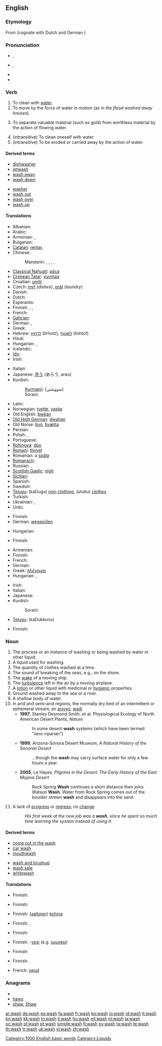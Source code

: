 {{wikipedia|dab=Wash}}
==English==

===Etymology===
From {{etyl|ang}} {{term|wæscan||lang=ang}} (cognate with Dutch {{term|wassen||lang=nl}} and German {{term|waschen||lang=de}})

===Pronunciation===
* {{a|UK}} {{IPA|/wɒʃ/}}, {{SAMPA|/wQS/}}
* {{a|US}} {{IPA|/wɑʃ/}}, {{SAMPA|/wAS/}}
* {{audio|en-us-wash.ogg|Audio (US)}}
* {{rhymes|ɒʃ}}

===Verb===
{{en-verb|wash|es}}

# To clean with [[water]].
# To move by the force of water in motion (as in ''the flood washed away houses'').
# {{mining}} To separate valuable material (such as gold) from worthless material by the action of flowing water.
# (intransitive) To clean oneself with water.
# (intransitive) To be eroded or carried away by the action of  water.

====Derived terms====
{{rel-top|terms derived from wash (verb)}}
* [[dishwasher]]
* [[jetwash]]
* [[wash away]]
* [[wash down]]
{{rel-mid}}
* [[washer]]
* [[wash out]]
* [[wash over]]
* [[wash up]]
{{rel-bottom}}

====Translations====
{{trans-top|to clean with water}}
* Albanian: {{t-|sq|lan|xs=Albanian}}
* Arabic: {{t|ar|غسل|tr=ghasala}}
* Armenian: {{t-|hy|լվալ|tr=lval}}, {{t-|hy|լվանալ|tr=lvanal}}
* Bulgarian: {{t|bg|мия|tr=mija}}
* [[Catalan]]: [[rentar]],  {{t|ca|llavar}}
* Chinese:
*: Mandarin: {{t-|cmn|洗|tr=xǐ|sc=Hani}},  {{t-|cmn|洗滌|sc=Hani}},  {{t-|cmn|洗涤|tr=xǐdí|sc=Hani}},  {{t|cmn|沖洗|sc=Hani}},  {{t|cmn|冲洗|tr=chōngxǐ|sc=Hani}}
* [[Classical Nahuatl]]: [[paca|pāca]]
* [[Crimean Tatar]]: [[yuvmaq]]
* Croatian: [[umiti]]
* Czech: [[mýt]] (''dishes''), [[prát]] (''laundry'')
* Danish: {{t-|da|vaske}}
* Dutch: {{t+|nl|wassen}}
* Esperanto: {{t-|eo|lavi|xs=Esperanto}}
* Finnish: {{t+|fi|pestä}}, {{t+|fi|tiskata}}, {{t+|fi|pyykätä}}
* French: {{t+|fr|laver}}
* [[Galician]]: {{t+|gl|lavar|xs=Galician}}
* German: {{t+|de|waschen}}, {{t+|de|spülen}}
* Greek: {{t+|el|πλένω}}
* Hebrew: [[לרחוץ]] (lirhotz), [[לשטוף]] (lishtof)
* Hindi: {{t+|hi|धोना|xs=Hindi}}
* Hungarian: {{t+|hu|mos}},  {{t|hu|kimos}}
* Icelandic: {{t+|is|þvo}}
* [[Ido]]: {{t+|io|lavar|xs=Ido}}
* Irish: {{t-|ga|nigh|xs=Irish}}
{{trans-mid}}
* Italian: {{t+|it|lavare}}
* Japanese: [[洗う]] (あらう, arau)
* Kurdish:
*: [[Kurmanji]]: {{t+|ku|şûştin}} (شووشتن)
*: Sorani: {{t|ku|شوشتن|tr=şuştin|sc=ku-Arab}}
* Latin: {{t-|la|lavo}}
* Norwegian: [[tvette]], [[vaske]]
* Old English: [[þwēan]]
* [[Old High German]]: [[dwahan]]
* Old Norse: [[þvó]], [[þvætta]]
* Persian: {{t+|fa|شستن|tr=shostan|xs=Persian}}
* Polish: {{t+|pl|myć}},  {{qualifier|of clothes}} {{t+|pl|prać}}
* Portuguese: {{t+|pt|lavar}}
* [[Rohingya]]: [[dúo]]
* [[Romani]]: [[thovel]]
* Romanian: a [[spăla]]
* [[Romansch]]: {{t-|rm|lavar|xs=Romansch}}
* Russian: {{t+|ru|мыть|tr=myt’}},  {{qualifier|of clothes}} {{t|ru|стирать|tr=stirát’}}
* [[Scottish Gaelic]]: [[nigh#Irish|nigh]]
* [[Sicilian]]: {{t+|scn|lavari|xs=Sicilian}}
* Spanish: {{t+|es|lavar}}
* Swedish: {{t+|sv|tvätta}}
* [[Telugu]]: {{t|te|కడుగు}} (kaDugu) ''[[non-clothing]]'', {{t|te|ఉతుకు}} (utuku) ''[[clothes]]''
* Turkish: {{t+|tr|yıkamak}}
* Ukrainian: {{t|uk|мити|tr=mýty|xs=Ukrainian}},  {{qualifier|of clothes}} {{t-|uk|прати|tr=práty|xs=Ukrainian}}
* Urdu: {{t-|ur|دھونا|tr=dhona|xs=Urdu}}
{{trans-bottom}}

{{trans-top|to move by the force of water in motion}}
* Finnish: {{t-|fi|huuhtoa}}
* German: [[wegspülen]]
{{trans-mid}}
* Hungarian: {{t|hu|elmos}}
{{trans-bottom}}

{{trans-top|to separate valuable material}}
* Finnish: {{t-|fi|huuhtoa}}
{{trans-mid}}
{{trans-bottom}}

{{trans-top|to clean oneself}}
* Armenian: {{t+|hy|լվացվել|tr=lvac'vel}}
* Finnish: {{t+|fi|peseytyä}}
* French: {{t+|fr|se laver}}
* German: {{t|de|sich waschen}}
* Greek: [[πλένομαι]]
* Hungarian: {{t|hu|mosakszik}},  {{t|hu|megmosakszik}}
{{trans-mid}}
* Irish: {{t-|ga|nigh|xs=Irish}}
* Italian: {{t+|it|lavarsi}}
* Japanese: {{t|ja|洗面する|tr=senmen suru}}
* Kurdish:
*: Sorani: {{t|ku|خۆ شوشتن|tr=kho shoshtin|sc=ku-Arab}}
* [[Telugu]]: {{t|te|కడుక్కొను}} (kaDukkonu)
{{trans-bottom}}

{{trans-top|to be eroded}}
* Finnish: {{t-|fi|huuhtoutua}}
{{trans-mid}}
{{trans-bottom}}

===Noun===
{{en-noun|washes}}

# The process or an instance of washing or being washed by water or other liquid.
# A liquid used for washing.
# The quantity of clothes washed at a time.
# The sound of breaking of the seas, e.g., on the shore.
# The [[wake]] of a moving ship.
# The [[turbulence]] left in the air by a moving airplane.
# A [[lotion]] or other liquid with medicinal or [[hygienic]] properties.
# Ground washed away to the sea or a river.
# A shallow body of water.
# In arid and semi-arid regions, the normally dry bed of an intermittent or ephemeral stream;  an [[arroyo]]; [[wadi]]
#* '''1997''', Stanley Desmond Smith, et al. Physiological Ecology of North American Desert Plants, ''Nature''
#*: In some desert-'''wash''' systems (which have been termed “xero-riparian”)
#* '''1999''', Arizona-Sonora Desert Museum, ''A Natural History of the Sonoran Desert''
#*: ''...''though the '''wash''' may carry surface water for only a few hours a year.
#* '''2005''', Le Hayes, ''Pilgrims in the Desert: The Early History of the East Mojave Desert''
#*: Rock Spring '''Wash''' continues a short distance then joins Watson '''Wash'''. Water from Rock Spring comes out of the boulder strewn '''wash''' and disappears into the sand
# A lack of [[progress]] or [[regress]]; no [[change]]
#: ''His first week at the new job was a '''wash''', since he spent so much time learning the system  instead of using it.''

====Derived terms====
{{rel-top|terms derived from wash (noun)}}
* [[come out in the wash]]
* [[car wash]]
* [[mouthwash]]
{{rel-mid}}
* [[wash and brushup]]
* [[wash sale]]
* [[whitewash]]
{{rel-bottom}}

====Translations====
{{trans-top|process or an instance of washing or being washed by water}}
* Finnish: {{t+|fi|pesu}}
{{trans-mid}}
{{trans-bottom}}

{{trans-top|clothes washed at a time}}
* Finnish: {{t+|fi|pyykki}}
{{trans-mid}}
{{trans-bottom}}

{{trans-top|sound of breaking seas}}
* Finnish: ([[aalto|aaltojen]]) [[kohina]]
{{trans-mid}}
{{trans-bottom}}

{{trans-top|wake of a ship}}
* Finnish: {{t-|fi|vanavesi}}, {{t-|fi|peräaalto}}
{{trans-mid}}
{{trans-bottom}}

{{trans-top|turbulence left by airplane}}
* Finnish: {{t-|fi|jättöpyörre}}
{{trans-mid}}
{{trans-bottom}}

{{trans-top|lotion}}
* Finnish: -[[vesi]] (e.g. [[suuvesi]])
{{trans-mid}}
{{trans-bottom}}

{{trans-top|ground washed away to the sea or a river}}
* Finnish: {{t-|fi|huuhtouma}}
{{trans-mid}}
{{trans-bottom}}

{{trans-top|shallow body of water}}
* Finnish: {{t-|fi|matalikko}}
{{trans-mid}}
{{trans-bottom}}

{{trans-top|the normally dry bed of an intermittent or ephemeral stream - a ''wadi''}}
* French: [[oeud]]
{{trans-mid}}
{{trans-bottom}}

{{trans-top|lack of progress}}
{{trans-mid}}
{{trans-bottom}}

===Anagrams===
* {{alphagram|ahsw}}
* [[haws#English|haws]]
* [[shaw#English|shaw]], [[Shaw#English|Shaw]]

[[Category:1000 English basic words]]
[[Category:Liquids]]

[[ar:wash]]
[[de:wash]]
[[es:wash]]
[[fa:wash]]
[[fr:wash]]
[[ko:wash]]
[[io:wash]]
[[id:wash]]
[[it:wash]]
[[kn:wash]]
[[kk:wash]]
[[lo:wash]]
[[li:wash]]
[[hu:wash]]
[[ml:wash]]
[[nl:wash]]
[[ja:wash]]
[[oc:wash]]
[[pl:wash]]
[[pt:wash]]
[[simple:wash]]
[[fi:wash]]
[[sv:wash]]
[[ta:wash]]
[[te:wash]]
[[th:wash]]
[[tr:wash]]
[[uk:wash]]
[[vi:wash]]
[[zh:wash]]